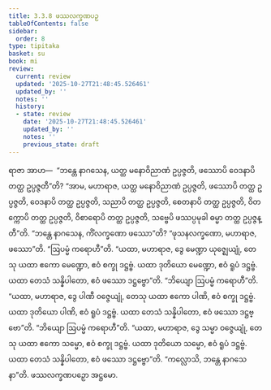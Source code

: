 ```yaml
---
title: 3.3.8 ဖဿလက္ခဏပဉှ
tableOfContents: false
sidebar:
  order: 8
type: tipitaka
basket: su
book: mi
review:
  current: review
  updated: '2025-10-27T21:48:45.526461'
  updated_by: ''
  notes: ''
  history:
  - state: review
    date: '2025-10-27T21:48:45.526461'
    updated_by: ''
    notes: ''
    previous_state: draft
---
```



<ReviewStatus review={frontmatter.review} showDetails={true} />

<HypothesisAnnotation frontmatter={frontmatter} />

<DynamicBreadcrumb />

<Division number="56" book="mi" e="ch" v="28">

<Paragraph number="280" book="mi">
ရာဇာ အာဟ—  “ဘန္တေ နာဂသေန, ယတ္ထ မနောဝိညာဏံ ဥပ္ပဇ္ဇတိ, ဖဿောပိ ဝေဒနာပိ တတ္ထ ဥပ္ပဇ္ဇတီ”တိ? “အာမ, မဟာရာဇ, ယတ္ထ မနောဝိညာဏံ ဥပ္ပဇ္ဇတိ, ဖဿောပိ တတ္ထ ဥပ္ပဇ္ဇတိ, ဝေဒနာပိ တတ္ထ ဥပ္ပဇ္ဇတိ, သညာပိ တတ္ထ ဥပ္ပဇ္ဇတိ, စေတနာပိ တတ္ထ ဥပ္ပဇ္ဇတိ, ဝိတက္ကောပိ တတ္ထ ဥပ္ပဇ္ဇတိ, ဝိစာရောပိ တတ္ထ ဥပ္ပဇ္ဇတိ, သဗ္ဗေပိ ဖဿပ္ပမုခါ ဓမ္မာ တတ္ထ ဥပ္ပဇ္ဇန္တီ”တိ.
</Paragraph>

<Paragraph number="281" book="mi">
“ဘန္တေ နာဂသေန, ကိံလက္ခဏော ဖဿော”တိ? “ဖုသနလက္ခဏော, မဟာရာဇ, ဖဿော”တိ.
</Paragraph>

<Paragraph number="282" book="mi">
“ဩပမ္မံ ကရောဟီ”တိ. “ယထာ, မဟာရာဇ, ဒွေ မေဏ္ဍာ ယုဇ္ဈေယျုံ, တေသု ယထာ ဧကော မေဏ္ဍော, ဧဝံ စက္ခု ဒဋ္ဌဗ္ဗံ. ယထာ ဒုတိယော မေဏ္ဍော, ဧဝံ ရူပံ ဒဋ္ဌဗ္ဗံ. ယထာ တေသံ သန္နိပါတော, ဧဝံ ဖဿော ဒဋ္ဌဗ္ဗော”တိ.
</Paragraph>

<Paragraph number="283" book="mi">
“ဘိယျော ဩပမ္မံ ကရောဟီ”တိ. “ယထာ, မဟာရာဇ, ဒွေ ပါဏီ ဝဇ္ဇေယျုံ, တေသု ယထာ ဧကော ပါဏိ, ဧဝံ စက္ခု ဒဋ္ဌဗ္ဗံ. ယထာ ဒုတိယော ပါဏိ, ဧဝံ ရူပံ ဒဋ္ဌဗ္ဗံ. ယထာ တေသံ သန္နိပါတော, ဧဝံ ဖဿော ဒဋ္ဌဗ္ဗော”တိ.
</Paragraph>

<Paragraph number="284" book="mi">
“ဘိယျော ဩပမ္မံ ကရောဟီ”တိ. “ယထာ, မဟာရာဇ, ဒွေ သမ္မာ ဝဇ္ဇေယျုံ, တေသု ယထာ ဧကော သမ္မော, ဧဝံ စက္ခု ဒဋ္ဌဗ္ဗံ. ယထာ ဒုတိယော သမ္မော, ဧဝံ ရူပံ ဒဋ္ဌဗ္ဗံ. ယထာ တေသံ သန္နိပါတော, ဧဝံ ဖဿော ဒဋ္ဌဗ္ဗော”တိ.
</Paragraph>

<Paragraph number="285" book="mi">
“ကလ္လောသိ, ဘန္တေ နာဂသေနာ”တိ.

</Paragraph>
</Division>

<Paragraph number="286" type="center" book="mi">
ဖဿလက္ခဏပဉှော အဋ္ဌမော.
</Paragraph>
